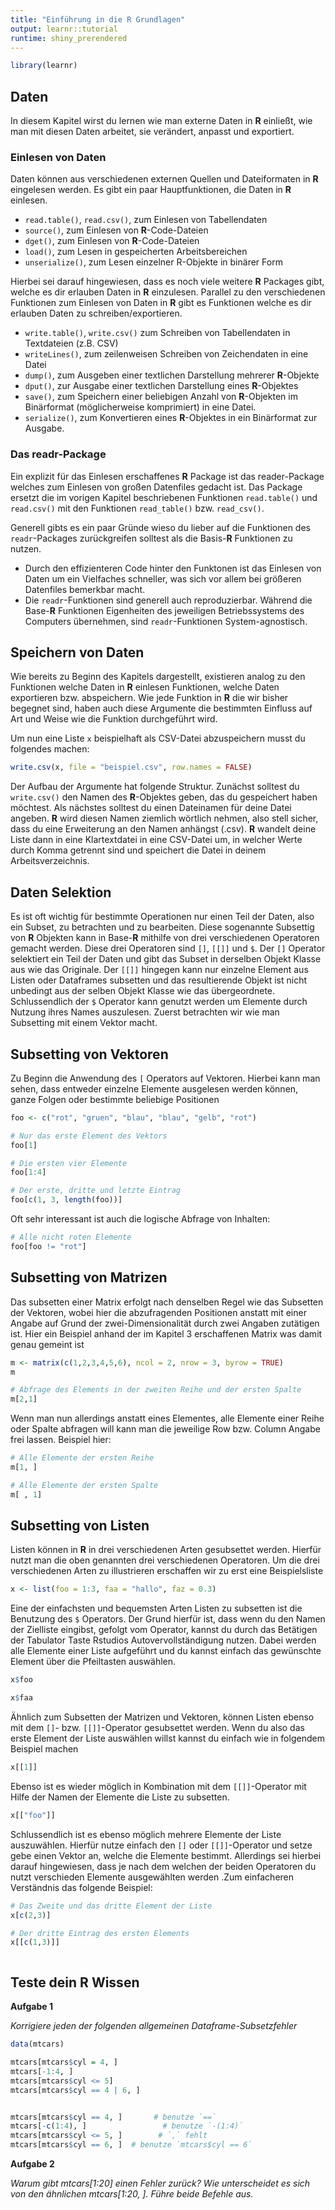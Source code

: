 ---
title: "Einführung in die R Grundlagen"
output: learnr::tutorial
runtime: shiny_prerendered
---
  
```{r, include=FALSE}
library(learnr)
```


##  Daten

In diesem Kapitel wirst du lernen wie man externe Daten in **R** einließt, wie man mit diesen Daten arbeitet, sie verändert, anpasst und exportiert.
  
### Einlesen von Daten 

Daten können aus verschiedenen externen Quellen und Dateiformaten in **R** eingelesen werden. 
Es gibt ein paar Hauptfunktionen, die Daten in **R** einlesen.

  * `read.table()`, `read.csv()`, zum Einlesen von Tabellendaten
  * `source()`, zum Einlesen von **R**-Code-Dateien
  * `dget()`, zum Einlesen von **R**-Code-Dateien
  * `load()`, zum Lesen in gespeicherten Arbeitsbereichen
  * `unserialize()`, zum Lesen einzelner R-Objekte in binärer Form

Hierbei sei darauf hingewiesen, dass es noch viele weitere **R** Packages gibt, welche es dir erlauben Daten in **R** einzulesen.
Parallel zu den verschiedenen Funktionen zum Einlesen von Daten in **R** gibt es Funktionen welche es dir erlauben Daten zu schreiben/exportieren.
    
  * `write.table()`, `write.csv()` zum Schreiben von Tabellendaten in Textdateien (z.B. CSV) 
  * `writeLines()`, zum zeilenweisen Schreiben von Zeichendaten in eine Datei
  * `dump()`, zum Ausgeben einer textlichen Darstellung mehrerer **R**-Objekte
  * `dput()`, zur Ausgabe einer textlichen Darstellung eines **R**-Objektes
  * `save()`, zum Speichern einer beliebigen Anzahl von **R**-Objekten im Binärformat (möglicherweise komprimiert) in eine Datei.
  * `serialize()`, zum Konvertieren eines **R**-Objektes in ein Binärformat zur Ausgabe.
    
### Das readr-Package

Ein explizit für das Einlesen erschaffenes **R** Package ist das reader-Package welches zum Einlesen von großen Datenfiles gedacht ist. 
Das Package ersetzt die im vorigen Kapitel beschriebenen Funktionen
`read.table()` und `read.csv()` mit den Funktionen `read_table()` bzw. `read_csv()`.

Generell gibts es ein paar Gründe wieso du lieber auf die Funktionen des `readr`-Packages zurückgreifen solltest als die Basis-**R** Funktionen zu nutzen.

  * Durch den effizienteren Code hinter den Funktonen ist das Einlesen von Daten um ein Vielfaches schneller, was sich vor allem bei größeren Datenfiles bemerkbar macht.
  * Die `readr`-Funktionen sind generell auch reproduzierbar. Während die Base-**R** Funktionen Eigenheiten des jeweiligen Betriebssystems des Computers übernehmen, sind `readr`-Funktionen System-agnostisch.


## Speichern von Daten


Wie bereits zu Beginn des Kapitels dargestellt, existieren analog zu den Funktionen welche Daten in **R** einlesen Funktionen, welche Daten exportieren bzw. abspeichern. Wie jede Funktion in **R** die wir bisher begegnet sind, haben auch diese Argumente die bestimmten Einfluss auf Art und Weise wie die Funktion durchgeführt wird. 

Um nun eine Liste `x` beispielhaft als CSV-Datei abzuspeichern musst du folgendes machen:

```{r savecsvBSP, eval = FALSE}

write.csv(x, file = "beispiel.csv", row.names = FALSE)

```

Der Aufbau der Argumente hat folgende Struktur. Zunächst solltest du `write.csv()` den Namen des **R**-Objektes geben, das du gespeichert haben möchtest. 
Als nächstes solltest du einen Dateinamen für deine Datei angeben. **R** wird diesen Namen ziemlich wörtlich nehmen, also stell sicher, dass du eine Erweiterung an den Namen anhängst (.csv).
**R** wandelt deine Liste dann in eine Klartextdatei in eine CSV-Datei um, in welcher Werte durch Komma getrennt sind und speichert die Datei in deinem Arbeitsverzeichnis. 


<!----------------------------------------------------------  Kapitel 3 ---------------------------------------------------------->



    
## Daten Selektion 

Es ist oft wichtig für bestimmte Operationen nur einen Teil der Daten, also ein Subset, zu betrachten und zu bearbeiten. 
Diese sogenannte Subsettig von **R** Objekten kann in Base-**R** mithilfe von drei verschiedenen Operatoren gemacht werden. 
Diese drei Operatoren sind `[]`, `[[]]` und `$`.
Der `[]` Operator selektiert ein Teil der Daten und gibt das Subset in derselben Objekt Klasse aus wie das Originale. 
Der `[[]]` hingegen kann nur einzelne Element aus Listen oder Dataframes subsetten und das resultierende Objekt ist nicht unbedingt aus der selben Objekt Klasse wie das übergeordnete. 
Schlussendlich der `$` Operator kann genutzt werden um Elemente durch Nutzung ihres Names auszulesen.
Zuerst betrachten wir wie man Subsetting mit einem Vektor macht.
  
## Subsetting von Vektoren

Zu Beginn die Anwendung des `[` Operators auf Vektoren. 
Hierbei kann man sehen, dass entweder einzelne Elemente ausgelesen werden können, ganze Folgen oder bestimmte beliebige Positionen

```{r subsetvektor1}
foo <- c("rot", "gruen", "blau", "blau", "gelb", "rot")

# Nur das erste Element des Vektors
foo[1]

# Die ersten vier Elemente
foo[1:4]

# Der erste, dritte und letzte Eintrag
foo[c(1, 3, length(foo))]

```

Oft sehr interessant ist auch die logische Abfrage von Inhalten:

```{r subsetvektor2}
  
# Alle nicht roten Elemente
foo[foo != "rot"]

```

## Subsetting von Matrizen

Das subsetten einer Matrix erfolgt nach denselben Regel wie das Subsetten der Vektoren, wobei hier die abzufragenden
Positionen anstatt mit einer Angabe auf Grund der zwei-Dimensionalität durch zwei Angaben
zutätigen ist. Hier ein Beispiel anhand der im Kapitel 3 erschaffenen Matrix was damit genau gemeint ist

```{r subsetmatrix1}
m <- matrix(c(1,2,3,4,5,6), ncol = 2, nrow = 3, byrow = TRUE)
m

# Abfrage des Elements in der zweiten Reihe und der ersten Spalte
m[2,1]

```

Wenn man nun allerdings anstatt eines Elementes, alle Elemente einer Reihe oder Spalte abfragen will kann
man die jeweilige Row bzw. Column Angabe frei lassen. Beispiel hier:

```{r subsetmatrix2}
# Alle Elemente der ersten Reihe
m[1, ]

# Alle Elemente der ersten Spalte
m[ , 1]

```

## Subsetting von Listen

Listen können in **R** in drei verschiedenen Arten gesubsettet werden. Hierfür nutzt man die oben genannten drei verschiedenen Operatoren. Um die drei verschiedenen Arten zu illustrieren erschaffen wir zu erst eine Beispielsliste

```{r subsetliste1}
x <- list(foo = 1:3, faa = "hallo", faz = 0.3)

```

Eine der einfachsten und bequemsten Arten Listen zu subsetten ist die Benutzung des `$` Operators. Der Grund hierfür ist, dass wenn du den Namen der Zielliste eingibst, gefolgt vom Operator, kannst du durch das Betätigen der Tabulator Taste Rstudios Autovervollständigung nutzen. Dabei werden alle Elemente einer Liste aufgeführt und du kannst einfach das gewünschte Element über die Pfeiltasten auswählen.

```{r subsetliste2}

x$foo

x$faa

```

Ähnlich zum Subsetten der Matrizen und Vektoren, können Listen ebenso mit dem `[]`- bzw. `[[]]`-Operator gesubsettet werden. Wenn du also das erste Element der Liste auswählen willst kannst du einfach wie in folgendem Beispiel machen 

```{r subsetliste3}
x[[1]]

```

Ebenso ist es wieder möglich in Kombination mit dem `[[]]`-Operator mit Hilfe der Namen der Elemente die Liste zu subsetten.

```{r subsetliste4}
x[["foo"]]

```

Schlussendlich ist es ebenso möglich mehrere Elemente der Liste auszuwählen. Hierfür nutze einfach den `[]` oder `[[]]`-Operator und setze gebe einen Vektor an, welche die Elemente bestimmt. Allerdings sei hierbei darauf hingewiesen, dass je nach dem welchen der beiden Operatoren du nutzt verschieden Elemente ausgewählten werden .Zum einfacheren Verständnis das folgende Beispiel:

```{r subsetliste5}

# Das Zweite und das dritte Element der Liste
x[c(2,3)]

# Der dritte Eintrag des ersten Elements 
x[[c(1,3)]]
```

```{r subsetliste6}


```


## Teste dein **R** Wissen

**Aufgabe 1**

*Korrigiere jeden der folgenden allgemeinen Dataframe-Subsetzfehler*


```{r, include=FALSE}
data(mtcars)
```

```{r, eval =FALSE}
mtcars[mtcars$cyl = 4, ]
mtcars[-1:4, ]
mtcars[mtcars$cyl <= 5]
mtcars[mtcars$cyl == 4 | 6, ]
```

```{r filterex1, exercise=TRUE}

```

```{r filterex1-solution}
mtcars[mtcars$cyl == 4, ]       # benutze `==`             
mtcars[-c(1:4), ]                 # benutze `-(1:4)`          
mtcars[mtcars$cyl <= 5, ]        # `,` fehlt
mtcars[mtcars$cyl == 6, ]  # benutze `mtcars$cyl == 6` 
```


**Aufgabe 2**

*Warum gibt mtcars[1:20] einen Fehler zurück? Wie unterscheidet es sich von den ähnlichen mtcars[1:20, ]. Führe beide Befehle aus.*

```{r filterex2, exercise=TRUE}

```

